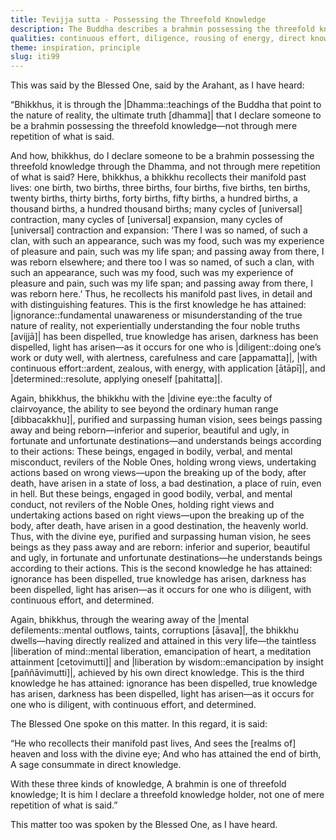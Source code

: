 ```yaml
---
title: Tevijja sutta - Possessing the Threefold Knowledge
description: The Buddha describes a brahmin possessing the threefold knowledge through the Dhamma, not through mere repetition of what is said. This includes the recollection of past lives, the divine eye seeing beings’ rebirths according to kamma, and the realization of liberation through the wearing away of mental defilements.
qualities: continuous effort, diligence, rousing of energy, direct knowledge, wisdom
theme: inspiration, principle
slug: iti99
---
```


This was said by the Blessed One, said by the Arahant, as I have heard:

“Bhikkhus, it is through the |Dhamma::teachings of the Buddha that point to the nature of reality, the ultimate truth [dhamma]| that I declare someone to be a brahmin possessing the threefold knowledge—not through mere repetition of what is said.

And how, bhikkhus, do I declare someone to be a brahmin possessing the threefold knowledge through the Dhamma, and not through mere repetition of what is said? Here, bhikkhus, a bhikkhu recollects their manifold past lives: one birth, two births, three births, four births, five births, ten births, twenty births, thirty births, forty births, fifty births, a hundred births, a thousand births, a hundred thousand births; many cycles of [universal] contraction, many cycles of [universal] expansion, many cycles of [universal] contraction and expansion: ‘There I was so named, of such a clan, with such an appearance, such was my food, such was my experience of pleasure and pain, such was my life span; and passing away from there, I was reborn elsewhere; and there too I was so named, of such a clan, with such an appearance, such was my food, such was my experience of pleasure and pain, such was my life span; and passing away from there, I was reborn here.’ Thus, he recollects his manifold past lives, in detail and with distinguishing features. This is the first knowledge he has attained: |ignorance::fundamental unawareness or misunderstanding of the true nature of reality, not experientially understanding the four noble truths [avijjā]| has been dispelled, true knowledge has arisen, darkness has been dispelled, light has arisen—as it occurs for one who is |diligent::doing one’s work or duty well, with alertness, carefulness and care [appamatta]|, |with continuous effort::ardent, zealous, with energy, with application [ātāpī]|, and |determined::resolute, applying oneself [pahitatta]|.

Again, bhikkhus, the bhikkhu with the |divine eye::the faculty of clairvoyance, the ability to see beyond the ordinary human range [dibbacakkhu]|, purified and surpassing human vision, sees beings passing away and being reborn—inferior and superior, beautiful and ugly, in fortunate and unfortunate destinations—and understands beings according to their actions: These beings, engaged in bodily, verbal, and mental misconduct, revilers of the Noble Ones, holding wrong views, undertaking actions based on wrong views—upon the breaking up of the body, after death, have arisen in a state of loss, a bad destination, a place of ruin, even in hell. But these beings, engaged in good bodily, verbal, and mental conduct, not revilers of the Noble Ones, holding right views and undertaking actions based on right views—upon the breaking up of the body, after death, have arisen in a good destination, the heavenly world. Thus, with the divine eye, purified and surpassing human vision, he sees beings as they pass away and are reborn: inferior and superior, beautiful and ugly, in fortunate and unfortunate destinations—he understands beings according to their actions. This is the second knowledge he has attained: ignorance has been dispelled, true knowledge has arisen, darkness has been dispelled, light has arisen—as it occurs for one who is diligent, with continuous effort, and determined.

Again, bhikkhus, through the wearing away of the |mental defilements::mental outflows, taints, corruptions [āsava]|, the bhikkhu dwells—having directly realized and attained in this very life—the taintless |liberation of mind::mental liberation, emancipation of heart, a meditation attainment [cetovimutti]| and |liberation by wisdom::emancipation by insight [paññāvimutti]|, achieved by his own direct knowledge. This is the third knowledge he has attained: ignorance has been dispelled, true knowledge has arisen, darkness has been dispelled, light has arisen—as it occurs for one who is diligent, with continuous effort, and determined.

The Blessed One spoke on this matter. In this regard, it is said:

“He who recollects their manifold past lives,
And sees the [realms of] heaven and loss with the divine eye;
And who has attained the end of birth,
A sage consummate in direct knowledge.

With these three kinds of knowledge,
A brahmin is one of threefold knowledge;
It is him I declare a threefold knowledge holder,
not one of mere repetition of what is said.”

This matter too was spoken by the Blessed One, as I have heard.